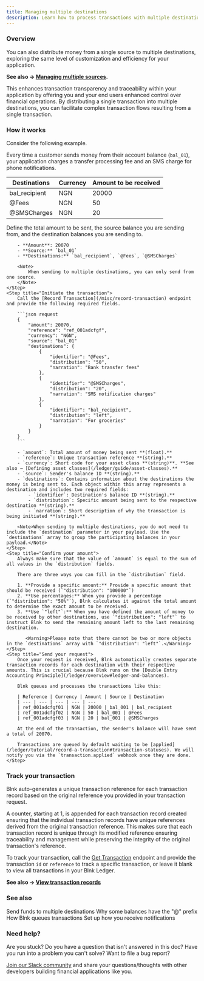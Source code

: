 ```yaml
---
title: Managing multiple destinations
description: Learn how to process transactions with multiple destinations
---
```

### Overview

You can also distribute money from a single source to multiple destinations, exploring the same level of customization and efficiency for your application.

**See also → [Managing multiple sources](/ledger/tutorial/multiple-sources).**

This enhances transaction transparency and traceability within your application by offering you and your end users enhanced control over financial operations. By distributing a single transaction into multiple destinations, you can facilitate complex transaction flows resulting from a single transaction.
### How it works

Consider the following example.

Every time a customer sends money from their account balance (`bal_01`), your application charges a transfer processing fee and an SMS charge for phone notifications. 

| Destinations | Currency | Amount to be received 
| -------------------- | -------- | ------------------- 
| bal_recipient | NGN      | 20000               
| @Fees           | NGN      | 50              
| @SMSCharges            | NGN      | 20              

<Steps>
	<Step title="Define your transaction parameters">
		Define the total amount to be sent, the source balance you are sending from, and the destination balances you are sending to.
		
		- **Amount**: 20070
		- **Source:** `bal_01`
		- **Destinations:** `bal_recipient`, `@Fees`, `@SMSCharges`
		
		<Note>
			When sending to multiple destinations, you can only send from one source.
		</Note>
	</Step>
	<Step title="Initiate the transaction">
		Call the [Record Transaction](/misc/record-transaction) endpoint and provide the following required fields.
		
		```json request
		{
		    "amount": 20070,
		    "reference": "ref_001adcfgf",
		    "currency": "NGN",
		    "source": "bal_01"
		    "destinations": {
			    {
				    "identifier": "@Fees",
				    "distribution": "50",
				    "narration": "Bank transfer fees"
			    },
			    {
				    "identifier": "@SMSCharges",
				    "distribution": "20",
				    "narration": "SMS notification charges"
			    },
			    {
				    "identifier": "bal_recipient",
				    "distribution": "left",
				    "narration": "For groceries"
			    }
		    }
		}
		```
		
		- `amount`: Total amount of money being sent **(float).**
		- `reference`: Unique transaction reference **(string).**
		- `currency`: Short code for your asset class **(string)**. **See also → [Defining asset classes](/ledger/guide/asset-classes).**
		- `source`: Sender's balance ID **(string).**
		- `destinations`: Contains information about the destinations the money is being sent to. Each object within this array represents a destination and includes two required fields:
			- `identifier`: Destination's balance ID **(string).**
			- `distribution`: Specific amount being sent to the respective destination **(string).**
			- `narration`: Short description of why the transaction is being initiated **(string).**
		
		<Note>When sending to multiple destinations, you do not need to include the `destination` parameter in your payload. Use the `destinations` array to group the participating balances in your payload.</Note>
	</Step>
	<Step title="Confirm your amount">
		Always make sure that the value of `amount` is equal to the sum of all values in the `distribution` fields.
		
		There are three ways you can fill in the `distribution` field.
		
		1. **Provide a specific amount:** Provide a specific amount that should be received (`"distribution": "100000"`)
		2. **Use percentages:** When you provide a percentage (`"distribution": "50%"`), Blnk calculates it against the total amount to determine the exact amount to be received.
		3. **Use `"left"`:** When you have defined the amount of money to be received by other destinations, use `"distribution": "left"` to instruct Blnk to send the remaining amount left to the last remaining destination.
		   
		   <Warning>Please note that there cannot be two or more objects in the `destinations` array with `"distribution": "left"`.</Warning>
	</Step>
	<Step title="Send your request">
		Once your request is received, Blnk automatically creates separate transaction records for each destination with their respective amounts. This is crucial because Blnk runs on the [Double Entry Accounting Principle](/ledger/overview#ledger-and-balances).
		
		Blnk queues and processes the transactions like this:
		
		| Reference | Currency | Amount | Source | Destination
		| --- | --- | --- | --- | ---
		| ref_001adcfgf01 | NGN | 20000 | bal_001 | bal_recipient
		| ref_001adcfgf02 | NGN | 50 | bal_001 | @Fees
		| ref_001adcfgf03 | NGN | 20 | bal_001 | @SMSCharges
		
		At the end of the transaction, the sender's balance will have sent a total of 20070.
		
		Transactions are queued by default waiting to be [applied](/ledger/tutorial/record-a-transaction#transaction-statuses). We will notify you via the `transaction.applied` webhook once they are done.
	</Step>
</Steps>

### Track your transaction

Blnk auto-generates a unique transaction reference for each transaction record based on the original reference you provided in your transaction request. 

A counter, starting at 1, is appended for each transaction record created ensuring that the individual transaction records have unique references derived from the original transaction reference. This makes sure that each transaction record is unique through its modified reference ensuring traceability and management while preserving the integrity of the original transaction's reference.

To track your transaction, call the [Get Transaction](/misc/get-transaction) endpoint and provide the transaction `id` or `reference` to track a specific transaction, or leave it blank to view all transactions in your Blnk Ledger.

**See also → [View transaction records](/ledger/tutorial/view-transactions)**

### See also

<CardGroup>
	<Card title="Managing multiple sources" icon="book-open-cover" href="/ledger/tutorial/multiple-sources">
        Send funds to multiple destinations
    </Card>
    <Card title="How internal ledgers work" icon="book-open-cover" href="/ledger/guide/internal-ledgers">
        Why some balances have the "@" prefix
    </Card>
	<Card title="Handling concurrency" icon="book-open-cover" href="/ledger/tutorial/queuing-transactions">
		How Blnk queues transactions
    </Card>
    <Card title="Managing notifications" icon="book-open-cover" href="/ledger/guide/notifications">
	    Set up how you receive notifications
    </Card>
</CardGroup>

### Need help?

Are you stuck? Do you have a question that isn't answered in this doc? Have you run into a problem you can't solve? Want to file a bug report?

[Join our Slack community](https://join.slack.com/t/blnk-ledger/shared_invite/zt-2fwdivkvm-zHW4F8lwtVsbIaPg~dyx9w) and share your questions/thoughts with other developers building financial applications like you.